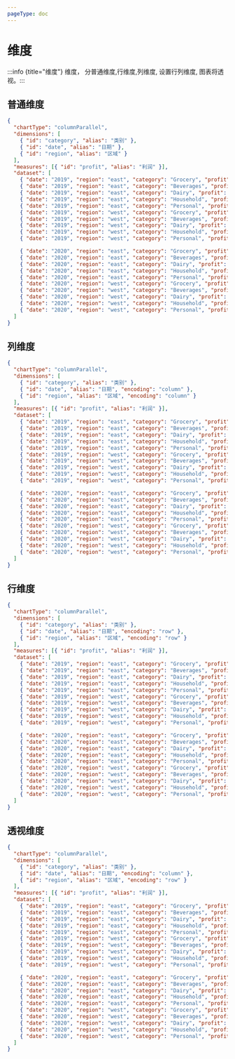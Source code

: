 ```yaml
---
pageType: doc
---
```



# 维度

:::info {title="维度"} 维度， 分普通维度,行维度,列维度, 设置行列维度, 图表将透视。:::

## 普通维度

<Dimensions />

```json {4-6}
{
  "chartType": "columnParallel",
  "dimensions": [
    { "id": "category", "alias": "类别" },
    { "id": "date", "alias": "日期" },
    { "id": "region", "alias": "区域" }
  ],
  "measures": [{ "id": "profit", "alias": "利润" }],
  "dataset": [
    { "date": "2019", "region": "east", "category": "Grocery", "profit": 10 },
    { "date": "2019", "region": "east", "category": "Beverages", "profit": 30 },
    { "date": "2019", "region": "east", "category": "Dairy", "profit": 30 },
    { "date": "2019", "region": "east", "category": "Household", "profit": 50 },
    { "date": "2019", "region": "east", "category": "Personal", "profit": 40 },
    { "date": "2019", "region": "west", "category": "Grocery", "profit": 10 },
    { "date": "2019", "region": "west", "category": "Beverages", "profit": 30 },
    { "date": "2019", "region": "west", "category": "Dairy", "profit": 30 },
    { "date": "2019", "region": "west", "category": "Household", "profit": 50 },
    { "date": "2019", "region": "west", "category": "Personal", "profit": 40 },

    { "date": "2020", "region": "east", "category": "Grocery", "profit": 10 },
    { "date": "2020", "region": "east", "category": "Beverages", "profit": 30 },
    { "date": "2020", "region": "east", "category": "Dairy", "profit": 30 },
    { "date": "2020", "region": "east", "category": "Household", "profit": 50 },
    { "date": "2020", "region": "east", "category": "Personal", "profit": 40 },
    { "date": "2020", "region": "west", "category": "Grocery", "profit": 10 },
    { "date": "2020", "region": "west", "category": "Beverages", "profit": 30 },
    { "date": "2020", "region": "west", "category": "Dairy", "profit": 30 },
    { "date": "2020", "region": "west", "category": "Household", "profit": 50 },
    { "date": "2020", "region": "west", "category": "Personal", "profit": 40 }
  ]
}
```

## 列维度

<ColumnDimensions />

```json {4-6}
{
  "chartType": "columnParallel",
  "dimensions": [
    { "id": "category", "alias": "类别" },
    { "id": "date", "alias": "日期", "encoding": "column" },
    { "id": "region", "alias": "区域", "encoding": "column" }
  ],
  "measures": [{ "id": "profit", "alias": "利润" }],
  "dataset": [
    { "date": "2019", "region": "east", "category": "Grocery", "profit": 10 },
    { "date": "2019", "region": "east", "category": "Beverages", "profit": 30 },
    { "date": "2019", "region": "east", "category": "Dairy", "profit": 30 },
    { "date": "2019", "region": "east", "category": "Household", "profit": 50 },
    { "date": "2019", "region": "east", "category": "Personal", "profit": 40 },
    { "date": "2019", "region": "west", "category": "Grocery", "profit": 10 },
    { "date": "2019", "region": "west", "category": "Beverages", "profit": 30 },
    { "date": "2019", "region": "west", "category": "Dairy", "profit": 30 },
    { "date": "2019", "region": "west", "category": "Household", "profit": 50 },
    { "date": "2019", "region": "west", "category": "Personal", "profit": 40 },

    { "date": "2020", "region": "east", "category": "Grocery", "profit": 10 },
    { "date": "2020", "region": "east", "category": "Beverages", "profit": 30 },
    { "date": "2020", "region": "east", "category": "Dairy", "profit": 30 },
    { "date": "2020", "region": "east", "category": "Household", "profit": 50 },
    { "date": "2020", "region": "east", "category": "Personal", "profit": 40 },
    { "date": "2020", "region": "west", "category": "Grocery", "profit": 10 },
    { "date": "2020", "region": "west", "category": "Beverages", "profit": 30 },
    { "date": "2020", "region": "west", "category": "Dairy", "profit": 30 },
    { "date": "2020", "region": "west", "category": "Household", "profit": 50 },
    { "date": "2020", "region": "west", "category": "Personal", "profit": 40 }
  ]
}
```

## 行维度

<RowDimensions />

```json {4-6}
{
  "chartType": "columnParallel",
  "dimensions": [
    { "id": "category", "alias": "类别" },
    { "id": "date", "alias": "日期", "encoding": "row" },
    { "id": "region", "alias": "区域", "encoding": "row" }
  ],
  "measures": [{ "id": "profit", "alias": "利润" }],
  "dataset": [
    { "date": "2019", "region": "east", "category": "Grocery", "profit": 10 },
    { "date": "2019", "region": "east", "category": "Beverages", "profit": 30 },
    { "date": "2019", "region": "east", "category": "Dairy", "profit": 30 },
    { "date": "2019", "region": "east", "category": "Household", "profit": 50 },
    { "date": "2019", "region": "east", "category": "Personal", "profit": 40 },
    { "date": "2019", "region": "west", "category": "Grocery", "profit": 10 },
    { "date": "2019", "region": "west", "category": "Beverages", "profit": 30 },
    { "date": "2019", "region": "west", "category": "Dairy", "profit": 30 },
    { "date": "2019", "region": "west", "category": "Household", "profit": 50 },
    { "date": "2019", "region": "west", "category": "Personal", "profit": 40 },

    { "date": "2020", "region": "east", "category": "Grocery", "profit": 10 },
    { "date": "2020", "region": "east", "category": "Beverages", "profit": 30 },
    { "date": "2020", "region": "east", "category": "Dairy", "profit": 30 },
    { "date": "2020", "region": "east", "category": "Household", "profit": 50 },
    { "date": "2020", "region": "east", "category": "Personal", "profit": 40 },
    { "date": "2020", "region": "west", "category": "Grocery", "profit": 10 },
    { "date": "2020", "region": "west", "category": "Beverages", "profit": 30 },
    { "date": "2020", "region": "west", "category": "Dairy", "profit": 30 },
    { "date": "2020", "region": "west", "category": "Household", "profit": 50 },
    { "date": "2020", "region": "west", "category": "Personal", "profit": 40 }
  ]
}
```

## 透视维度

<PivotDimensions />

```json {4-6}
{
  "chartType": "columnParallel",
  "dimensions": [
    { "id": "category", "alias": "类别" },
    { "id": "date", "alias": "日期", "encoding": "column" },
    { "id": "region", "alias": "区域", "encoding": "row" }
  ],
  "measures": [{ "id": "profit", "alias": "利润" }],
  "dataset": [
    { "date": "2019", "region": "east", "category": "Grocery", "profit": 10 },
    { "date": "2019", "region": "east", "category": "Beverages", "profit": 30 },
    { "date": "2019", "region": "east", "category": "Dairy", "profit": 30 },
    { "date": "2019", "region": "east", "category": "Household", "profit": 50 },
    { "date": "2019", "region": "east", "category": "Personal", "profit": 40 },
    { "date": "2019", "region": "west", "category": "Grocery", "profit": 10 },
    { "date": "2019", "region": "west", "category": "Beverages", "profit": 30 },
    { "date": "2019", "region": "west", "category": "Dairy", "profit": 30 },
    { "date": "2019", "region": "west", "category": "Household", "profit": 50 },
    { "date": "2019", "region": "west", "category": "Personal", "profit": 40 },

    { "date": "2020", "region": "east", "category": "Grocery", "profit": 10 },
    { "date": "2020", "region": "east", "category": "Beverages", "profit": 30 },
    { "date": "2020", "region": "east", "category": "Dairy", "profit": 30 },
    { "date": "2020", "region": "east", "category": "Household", "profit": 50 },
    { "date": "2020", "region": "east", "category": "Personal", "profit": 40 },
    { "date": "2020", "region": "west", "category": "Grocery", "profit": 10 },
    { "date": "2020", "region": "west", "category": "Beverages", "profit": 30 },
    { "date": "2020", "region": "west", "category": "Dairy", "profit": 30 },
    { "date": "2020", "region": "west", "category": "Household", "profit": 50 },
    { "date": "2020", "region": "west", "category": "Personal", "profit": 40 }
  ]
}
```
